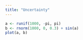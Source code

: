 ```yaml
---
title: "Uncertainty"
---
```


```r
a <- runif(1000, -pi, pi)
b <- rnorm(1000, 0, 0.3) + sin(a)
plot(a, b)
```

